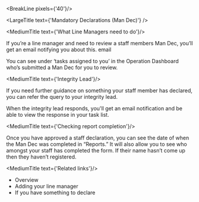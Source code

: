 
<div className="govuk-width-container main-height">

<BreakLine pixels={'40'}/>

<div className="grid-row">

<SubNavigation navItems={navItems} />

<div className="column-five-eighths">

<LargeTitle text={'Mandatory Declarations (Man Dec)'} />

<MediumTitle text={'What Line Managers need to do'}/>

If you’re a line manager and need to review a staff members Man Dec, you’ll get an email notifying you about this. email

You can see under ‘tasks assigned to you’ in the Operation Dashboard who’s submitted a Man Dec for you to review.

<MediumTitle text={'Integrity Lead'}/>

If you need further guidance on something your staff member has declared, you can refer the query to your integrity lead.

When the integrity lead responds, you'll get an email notification and be able to view the response in your task list.

<MediumTitle text={'Checking report completion'}/>

Once you have approved a staff declaration, you can see the date of when the Man Dec was completed in “Reports.” It will also allow you to see who amongst your staff has completed the form. If their name hasn’t come up then they haven’t registered.

<MediumTitle text={'Related links'}/>

<ul class="govuk-list govuk-list--bullet">
	<li><Link class="govuk-link" to="/help/mandec/">Overview</Link></li>
	<li><Link class="govuk-link" to="/help/mandec/mandec-adding-your-line-manager/">Adding your line manager</Link></li>
	<li><Link class="govuk-link" to="/help/mandec/mandec-something-to-declare/">If you have something to declare</Link></li>
</ul>

</div>
</div>
</div>